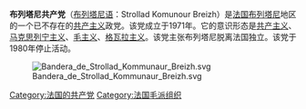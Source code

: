 {{共产党}}
'''布列塔尼共产党'''（[[布列塔尼语|布列塔尼语]]：Strollad Komunour Breizh）是[[法国|法国]][[布列塔尼|布列塔尼]]地区的一个已不存在的[[共产主义|共产主义]]政党。该党成立于1971年。它的意识形态是[[共产主义|共产主义]]、[[马克思列宁主义|马克思列宁主义]]、[[毛主义|毛主义]]、[[格瓦拉主义|格瓦拉主义]]。该党主张布列塔尼脱离法国独立。该党于1980年停止活动。

[[File:Bandera_de_Strollad_Kommunaur_Breizh.svg|thumb]]

[[Category:法国的共产党|Category:法国的共产党]]
[[Category:法国毛派组织|Category:法国毛派组织]]